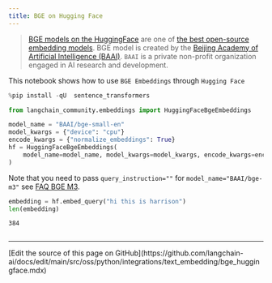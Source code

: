 ```yaml
---
title: BGE on Hugging Face
---
```


>[BGE models on the HuggingFace](https://huggingface.co/BAAI/bge-large-en-v1.5) are one of [the best open-source embedding models](https://huggingface.co/spaces/mteb/leaderboard).
>BGE model is created by the [Beijing Academy of Artificial Intelligence (BAAI)](https://en.wikipedia.org/wiki/Beijing_Academy_of_Artificial_Intelligence). `BAAI` is a private non-profit organization engaged in AI research and development.

This notebook shows how to use `BGE Embeddings` through `Hugging Face`

```python
%pip install -qU  sentence_transformers
```

```python
from langchain_community.embeddings import HuggingFaceBgeEmbeddings

model_name = "BAAI/bge-small-en"
model_kwargs = {"device": "cpu"}
encode_kwargs = {"normalize_embeddings": True}
hf = HuggingFaceBgeEmbeddings(
    model_name=model_name, model_kwargs=model_kwargs, encode_kwargs=encode_kwargs
)
```

Note that you need to pass `query_instruction=""` for `model_name="BAAI/bge-m3"` see [FAQ BGE M3](https://huggingface.co/BAAI/bge-m3#faq).

```python
embedding = hf.embed_query("hi this is harrison")
len(embedding)
```

```output
384
```

```python

```

---

<Callout icon="pen-to-square" iconType="regular">
  [Edit the source of this page on GitHub](https://github.com/langchain-ai/docs/edit/main/src/oss/python/integrations/text_embedding/bge_huggingface.mdx)
</Callout>
